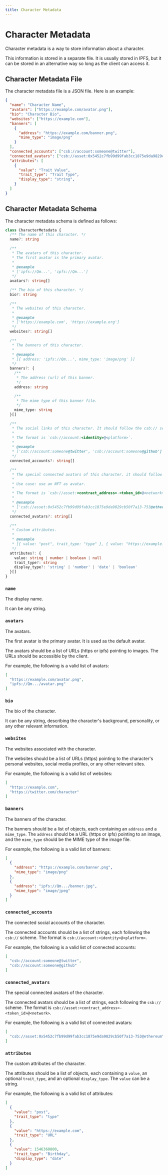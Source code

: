 ```yaml
---
title: Character Metadata
---
```


# Character Metadata

Character metadata is a way to store information about a character.

This information is stored in a separate file. It is usually stored in IPFS, but it can be stored in an alternative way so long as the client can access it.

## Character Metadata File

The character metadata file is a JSON file. Here is an example:

```json
{
  "name": "Character Name",
  "avatars": ["https://example.com/avatar.png"],
  "bio": "Character Bio",
  "websites": ["https://example.com"],
  "banners": [
    {
      "address": "https://example.com/banner.png",
      "mime_type": "image/png"
    }
  ],
  "connected_accounts": ["csb://account:someone@twitter"],
  "connected_avatars": ["csb://asset:0x5452c7fb99d99fab3cc1875e9da9829cb50f7a13-753@ethereum"],
  "attributes": [
    {
      "value": "Trait Value",
      "trait_type": "Trait Type",
      "display_type": "string",
    }
  ]
}
```

## Character Metadata Schema

The character metadata schema is defined as follows:

```ts
class CharacterMetadata {
  /** The name of this character. */
  name?: string

  /**
   * The avatars of this character.
   * The first avatar is the primary avatar.
   *
   * @example
   * ['ipfs://Qm...', 'ipfs://Qm...']
   */
  avatars?: string[]

  /** The bio of this character. */
  bio?: string

  /**
   * The websites of this character.
   *
   * @example
   * ['https://example.com', 'https://example.org']
   */
  websites?: string[]

  /**
   * The banners of this character.
   *
   * @example
   * [{ address: 'ipfs://Qm...', mime_type: 'image/png' }]
   */
  banners?: {
    /**
     * The address (url) of this banner.
     */
    address: string

    /**
     * The mime type of this banner file.
     */
    mime_type: string
  }[]

  /**
   * The social links of this character. It should follow the csb:// scheme.
   *
   * The format is `csb://account:<identity>@<platform>`.
   *
   * @example
   * ['csb://account:someone@twitter', 'csb://account:someone@github']
   */
  connected_accounts?: string[]

  /**
   * The special connected avatars of this character. it should follow the csb:// scheme.
   *
   * Use case: use an NFT as avatar.
   *
   * The format is `csb://asset:<contract_address>-<token_id>@<network>`.
   *
   * @example
   * ['csb://asset:0x5452c7fb99d99fab3cc1875e9da9829cb50f7a13-753@ethereum']
   */
  connected_avatars?: string[]

  /**
   * Custom attributes.
   *
   * @example
   * [{ value: "post", trait_type: "type" }, { value: "https://example.com", trait_type: "URL" }, { value: 1546360800, trait_type: 'Birthday', "display_type": "date" }]
   */
  attributes?: {
    value: string | number | boolean | null
    trait_type?: string
    display_type?: 'string' | 'number' | 'date' | 'boolean'
  }[]
}
```

### `name`

The display name.

It can be any string.

### `avatars`

The avatars.

The first avatar is the primary avatar. It is used as the default avatar.

The avatars should be a list of URLs (https or ipfs) pointing to images. The URLs should be accessible by the client.

For example, the following is a valid list of avatars:

```json
[
  "https://example.com/avatar.png",
  "ipfs://Qm.../avatar.png"
]
```

### `bio`

The bio of the character.

It can be any string, describing the character's background, personality, or any other relevant information.

### `websites`

The websites associated with the character.

The websites should be a list of URLs (https) pointing to the character's personal websites, social media profiles, or any other relevant sites.

For example, the following is a valid list of websites:

```json
[
  "https://example.com",
  "https://twitter.com/character"
]
```

### `banners`

The banners of the character.

The banners should be a list of objects, each containing an `address` and a `mime_type`. The `address` should be a URL (https or ipfs) pointing to an image, and the `mime_type` should be the MIME type of the image file.

For example, the following is a valid list of banners:

```json
[
  {
    "address": "https://example.com/banner.png",
    "mime_type": "image/png"
  },
  {
    "address": "ipfs://Qm.../banner.jpg",
    "mime_type": "image/jpeg"
  }
]
```

### `connected_accounts`

The connected social accounts of the character.

The connected accounts should be a list of strings, each following the `csb://` scheme. The format is `csb://account:<identity>@<platform>`.

For example, the following is a valid list of connected accounts:

```json
[
  "csb://account:someone@twitter",
  "csb://account:someone@github"
]
```

### `connected_avatars`

The special connected avatars of the character.

The connected avatars should be a list of strings, each following the `csb://` scheme. The format is `csb://asset:<contract_address>-<token_id>@<network>`.

For example, the following is a valid list of connected avatars:

```json
[
  "csb://asset:0x5452c7fb99d99fab3cc1875e9da9829cb50f7a13-753@ethereum"
]
```

### `attributes`

The custom attributes of the character.

The attributes should be a list of objects, each containing a `value`, an optional `trait_type`, and an optional `display_type`. The `value` can be a string.

For example, the following is a valid list of attributes:

```json
[
  {
    "value": "post",
    "trait_type": "type"
  },
  {
    "value": "https://example.com",
    "trait_type": "URL"
  },
  {
    "value": 1546360800,
    "trait_type": "Birthday",
    "display_type": "date"
  }
]
```

